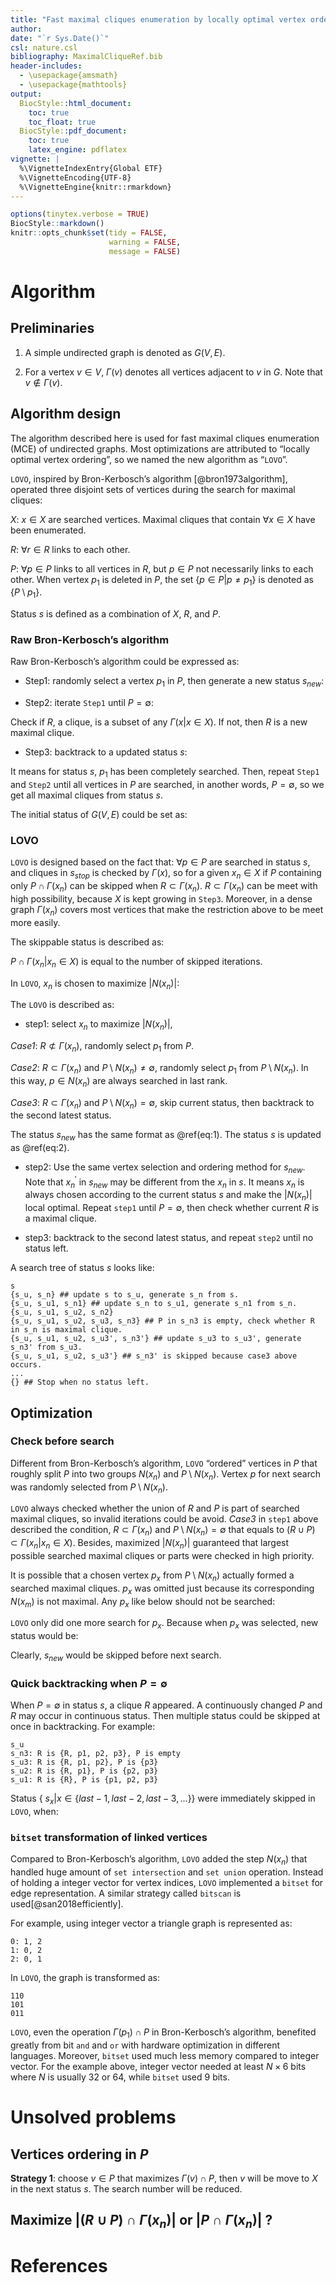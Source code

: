 ```yaml
---
title: "Fast maximal cliques enumeration by locally optimal vertex ordering"
author: 
date: "`r Sys.Date()`"
csl: nature.csl
bibliography: MaximalCliqueRef.bib
header-includes:
  - \usepackage{amsmath}
  - \usepackage{mathtools}
output:
  BiocStyle::html_document:
    toc: true
    toc_float: true
  BiocStyle::pdf_document:
    toc: true
    latex_engine: pdflatex
vignette: |
  %\VignetteIndexEntry{Global ETF}
  %\VignetteEncoding{UTF-8}
  %\VignetteEngine{knitr::rmarkdown}
---
```


```r
options(tinytex.verbose = TRUE)
BiocStyle::markdown()
knitr::opts_chunk$set(tidy = FALSE,
                      warning = FALSE,
                      message = FALSE)
```

# Algorithm

## Preliminaries

1.  A simple undirected graph is denoted as $G(V, E)$.

2.  For a vertex $v \in V$, $\Gamma(v)$ denotes all vertices adjacent to $v$ in $G$. Note that $v \notin \Gamma(v)$.

## Algorithm design

The algorithm described here is used for fast maximal cliques enumeration (MCE) of undirected graphs. Most optimizations are attributed to "locally optimal vertex ordering", so we named the new algorithm as "`LOVO`".

`LOVO`, inspired by Bron-Kerbosch's algorithm [@bron1973algorithm], operated three disjoint sets of vertices during the search for maximal cliques:

$X$: $x \in X$ are searched vertices. Maximal cliques that contain $\forall x \in X$ have been enumerated.

$R$: $\forall r \in R$ links to each other.

$P$: $\forall p \in P$ links to all vertices in $R$, but $p \in P$ not necessarily links to each other. When vertex $p_1$ is deleted in $P$, the set $\{ p \in P | p \neq p_1 \}$ is denoted as $\{ P \setminus p_1 \}$.

Status $s$ is defined as a combination of $X$, $R$, and $P$.

\begin{equation*}
\begin{split}
s &: \{ x \in X \}, \{ r \in R \}, \{ p \in P \} \\
\end{split}
\end{equation*}

### Raw Bron-Kerbosch's algorithm

Raw Bron-Kerbosch's algorithm could be expressed as:

* Step1: randomly select a vertex $p_1$ in $P$, then generate a new status $s_{new}$:

\begin{equation}
\begin{split}
s_{new} &: \{ x \in X \}, \{ r \in R, p_1 \}, \{ \Gamma(p_1) \cap P \} \\
\end{split}
(\#eq:1)
\end{equation}

* Step2: iterate `Step1` until $P = \emptyset$:

\begin{equation*}
\begin{split}
s_{stop} &: \{ x \in X \}, \{r \in R, p_1, \dots, p_n \}, \{ \} \\
\end{split}
\end{equation*}

Check if $R$, a clique, is a subset of any $\Gamma(x | x \in X)$. If not, then $R$ is a new maximal clique.

* Step3: backtrack to a updated status $s$:

\begin{equation}
\begin{split}
s_{updated} &: \{ x \in X, p_1 \}, \{ r \in R \}, \{ P \setminus p_1 \} \\
\end{split}
(\#eq:2)
\end{equation}

It means for status $s$, $p_1$ has been completely searched. Then, repeat `Step1` and `Step2` until all vertices in $P$ are searched, in another words, $P = \emptyset$, so we get all maximal cliques from status $s$.

The initial status of $G(V, E)$ could be set as:

\begin{equation*}
\begin{split}
s_{init} &: \{ \}, \{ \}, \{ v \in V \} \\
\end{split}
\end{equation*}

### LOVO

`LOVO` is designed based on the fact that: $\forall p \in P$ are searched in status $s$, and cliques in $s_{stop}$ is checked by $\Gamma(x)$, so for a given $x_n \in X$ if $P$ containing only $P \cap \Gamma(x_n)$ can be skipped when $R \subset \Gamma(x_n)$. $R \subset \Gamma(x_n)$ can be meet with high possibility, because $X$ is kept growing in `Step3`. Moreover, in a dense graph $\Gamma(x_n)$ covers most vertices that make the restriction above to be meet more easily.

The skippable status is described as:

\begin{equation*}
\begin{split}
s_{skip} &: \{x \in X\}, \{  r \in (R | R \subset \Gamma(x_n)) \}, \{ P \cap \Gamma(x_n | x_n \in X) \} \\
\end{split}
\end{equation*}

$P \cap \Gamma(x_n | x_n \in X)$ is equal to the number of skipped iterations.

In `LOVO`, $x_n$ is chosen to maximize $|N(x_n)|$:

\begin{equation*}
\begin{split}
N(x_n) &= (R \cup P) \cap \Gamma(x_n) \\
\end{split}
\end{equation*}

The `LOVO` is described as:

* step1: select $x_n$ to maximize $|N(x_n)|$,

*Case1*: $R \not\subset \Gamma(x_n)$, randomly select $p_1$ from $P$.

*Case2*: $R \subset \Gamma(x_n)$ and $P \setminus N(x_n) \neq \emptyset$, randomly select $p_1$ from $P \setminus N(x_n)$. In this way, $p \in  N(x_n)$ are always searched in last rank.

*Case3*: $R \subset \Gamma(x_n)$ and $P \setminus N(x_n) = \emptyset$, skip current status, then backtrack to the second latest status.

The status $s_{new}$ has the same format as \@ref(eq:1). The status $s$ is updated as \@ref(eq:2).

* step2: Use the same vertex selection and ordering method for $s_{new}$. Note that $x_n^{\prime}$ in $s_{new}$ may be different from the $x_n$ in $s$. It means $x_n$ is always chosen according to the current status $s$ and make the $|N(x_n)|$ local optimal. Repeat `step1` until $P = \emptyset$, then check whether current $R$ is a maximal clique.

* step3: backtrack to the second latest status, and repeat `step2` until no status left.

A search tree of status $s$ looks like:

```
{s}
{s_u, s_n} ## update s to s_u, generate s_n from s.
{s_u, s_u1, s_n1} ## update s_n to s_u1, generate s_n1 from s_n.
{s_u, s_u1, s_u2, s_n2}
{s_u, s_u1, s_u2, s_u3, s_n3} ## P in s_n3 is empty, check whether R in s_n is maximal clique.
{s_u, s_u1, s_u2, s_u3', s_n3'} ## update s_u3 to s_u3', generate s_n3' from s_u3.
{s_u, s_u1, s_u2, s_u3'} ## s_n3' is skipped because case3 above occurs.
...
{} ## Stop when no status left.
```

## Optimization

### Check before search

Different from Bron-Kerbosch's algorithm, `LOVO` "ordered" vertices in $P$ that roughly split $P$ into two groups $N(x_n)$ and $P \setminus N(x_n)$. Vertex $p$ for next search was randomly selected from $P \setminus N(x_n)$.

`LOVO` always checked whether the union of $R$ and $P$ is part of searched maximal cliques, so invalid iterations could be avoid. *Case3* in `step1` above described the condition, $R \subset \Gamma(x_n)$ and $P \setminus N(x_n) = \emptyset$ that equals to $(R \cup P) \subset \Gamma(x_n | x_n \in X)$. Besides, maximized $|N(x_n)|$ guaranteed that largest possible searched maximal cliques or parts were checked in high priority. 

It is possible that a chosen vertex $p_x$ from $P \setminus N(x_n)$ actually formed a searched maximal cliques. $p_x$ was omitted just because its corresponding $N(x_m)$ is not maximal. Any $p_x$ like below should not be searched:

\begin{equation*}
\begin{split}
\{ \Gamma(p_x) \cap P \cup R, p_x \} \subset \Gamma(x_m | x_m \in X) \\
\end{split}
\end{equation*}

`LOVO` only did one more search for $p_x$. Because when $p_x$ was selected, new status would be:

\begin{equation*}
\begin{split}
s_{new} &: \{ x \in X \}, \{ r \in R, p_x \}, \{ \Gamma(p_x) \cap P \} \\
\end{split}
\end{equation*}

Clearly, $s_{new}$ would be skipped before next search.


### Quick backtracking when $P = \emptyset$

When $P = \emptyset$ in status $s$, a clique $R$ appeared. A continuously changed $P$ and $R$ may occur in continuous status. Then multiple status could be skipped at once in backtracking. For example:

```
{s_u, s_u1, s_u2, s_u3, s_n3}
s_n3: R is {R, p1, p2, p3}, P is empty
s_u3: R is {R, p1, p2}, P is {p3}
s_u2: R is {R, p1}, P is {p2, p3}
s_u1: R is {R}, P is {p1, p2, p3}
```

Status \{ $s_x | x \in \{last-1, last-2, last-3, ...\} \}$ were immediately skipped in `LOVO`, when:

\begin{equation*}
\begin{split}
|R_x| + |P_x| <& |R_{last}| \\
P_{last} &= \emptyset
\end{split}
\end{equation*}

### `bitset` transformation of linked vertices

Compared to Bron-Kerbosch's algorithm, `LOVO` added the step $N(x_n)$ that handled huge amount of `set intersection` and `set union` operation. Instead of holding a integer vector for vertex indices, `LOVO` implemented a `bitset` for edge representation. A similar strategy called `bitscan` is used[@san2018efficiently].

For example, using integer vector a triangle graph is represented as:

```
0: 1, 2
1: 0, 2
2: 0, 1
```

In `LOVO`, the graph is transformed as:

```
110
101
011
```

`LOVO`, even the operation $\Gamma(p_1) \cap P$ in Bron-Kerbosch's algorithm, benefited greatly from bit `and` and `or` with hardware optimization in different languages. Moreover, `bitset` used much less memory compared to integer vector. For the example above, integer vector needed at least $N \times 6$ bits where $N$ is usually 32 or 64, while `bitset` used 9 bits. 

# Unsolved problems

## Vertices ordering in $P$

**Strategy 1**: choose $v \in P$ that maximizes $\Gamma(v) \cap P$, then $v$ will be move to $X$ in the next status $s$. The search number will be reduced.

## Maximize $|(R \cup P) \cap \Gamma(x_n)|$ or $|P \cap \Gamma(x_n)|$ ?

# References

